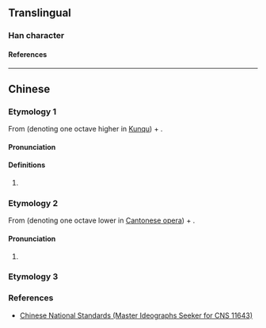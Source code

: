 {{character info}}
==Translingual==

===Han character===
{{Han char|rn=9|rad=人|as=03|sn=5|four=21210|canj=OYM|ids=⿰亻上}}

====References====
{{Han ref|kx=0094.051|hdz=10113.051|uh=4EE9}}

----

==Chinese==
{{zh-forms}}

===Etymology 1===
From {{zh-l|*亻}} (denoting one octave higher in [[Kunqu]]) + {{zh-l|上}}.

====Pronunciation====
{{zh-pron
|m=shàng
|cat=n
}}

====Definitions====
{{zh-hanzi}}

# {{lb|zh|music}} {{ng|[[Kunqu]] [[gongche]] [[notation]] for the [[note]] [[high do]] (1̇).}}
#: {{zh-syn|生|q1=Cantonese opera}}

===Etymology 2===
From {{zh-l|*亻}} (denoting one octave lower in [[Cantonese opera]]) + {{zh-l|上|tr=saang<sup>3</sup>}}.

====Pronunciation====
{{zh-pron
|c=saang3
|cat=n
}}

# {{lb|zh|music}} {{ng|[[Cantonese opera]] [[gongche]] [[notation]] for the [[note]] [[low do]] (1̣).}}
#: {{zh-syn|𪛚|q1=Kunqu}}

===Etymology 3===
{{zh-see|長|v}}

===References===
* [http://www.cns11643.gov.tw/AIDB/query_general_view.do?page=2&code=2147 Chinese National Standards (Master Ideographs Seeker for CNS 11643)]